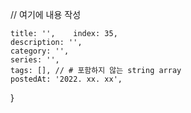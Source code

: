 
// 여기에 내용 작성

    title: '',    index: 35,
    description: '',
    category: '',
    series: '',
    tags: [], // # 포함하지 않는 string array
    postedAt: '2022. xx. xx',
}